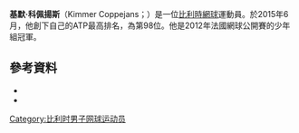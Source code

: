 '''基默·科佩揚斯'''（Kimmer Coppejans；{{bd|1994年|2月7日}}）是一位[[比利時|比利時]][[網球|網球]]運動員。於2015年6月，他創下自己的ATP最高排名，為第98位。他是2012年法國網球公開賽的少年組冠軍。

==參考資料==
* {{ATP|id=Co/K/Kimmer-Coppejans}}
* {{ITF male profile|number=100145338}}

{{DEFAULTSORT:Coppejans, Kimmer}}
[[Category:比利时男子网球运动员|Category:比利时男子网球运动员]]
